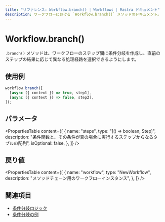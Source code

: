 ```yaml
---
title: "リファレンス: Workflow.branch() | Workflows | Mastra ドキュメント"
description: ワークフローにおける `Workflow.branch()` メソッドのドキュメント。ステップ間に条件付きの分岐を作成します。
---
```


# Workflow.branch()

`.branch()` メソッドは、ワークフローのステップ間に条件分岐を作成し、直前のステップの結果に応じて異なる処理経路を選択できるようにします。

## 使用例

```typescript copy
workflow.branch([
  [async ({ context }) => true, step1],
  [async ({ context }) => false, step2],
]);
```

## パラメータ

<PropertiesTable
  content={[
    {
      name: "steps",
      type: "[() => boolean, Step]",
      description:
        "条件関数と、その条件が真の場合に実行するステップからなるタプルの配列",
      isOptional: false,
    },
  ]}
/>

## 戻り値

<PropertiesTable
  content={[
    {
      name: "workflow",
      type: "NewWorkflow",
      description: "メソッドチェーン用のワークフローインスタンス",
    },
  ]}
/>

## 関連項目

- [条件分岐ロジック](../../../docs/workflows/control-flow#conditional-logic-with-branch)
- [条件分岐の例](../../../examples/workflows/conditional-branching)